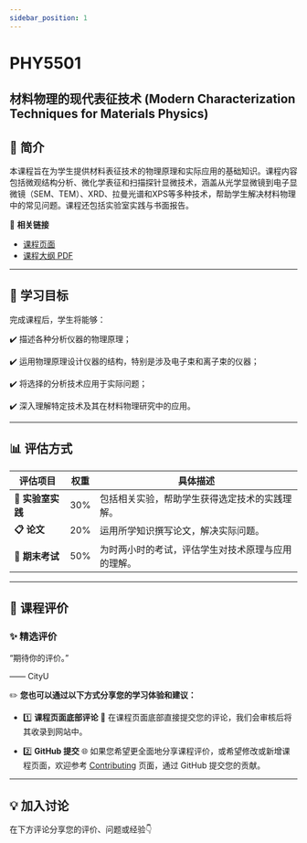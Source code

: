 ```yaml
---
sidebar_position: 1
---
```


# PHY5501
## 材料物理的现代表征技术 (Modern Characterization Techniques for Materials Physics)

## **📘 简介**
本课程旨在为学生提供材料表征技术的物理原理和实际应用的基础知识。课程内容包括微观结构分析、微化学表征和扫描探针显微技术，涵盖从光学显微镜到电子显微镜（SEM、TEM）、XRD、拉曼光谱和XPS等多种技术，帮助学生解决材料物理中的常见问题。课程还包括实验室实践与书面报告。

🔗 **相关链接**
- [课程页面](https://www.cityu.edu.hk/catalogue/pg/202425/course/PHY5501.htm)
- [课程大纲 PDF](https://www.cityu.edu.hk/catalogue/pg/202425/course/PHY5501.pdf)

---

## **🎯 学习目标**

完成课程后，学生将能够：

✔️ 描述各种分析仪器的物理原理；

✔️ 运用物理原理设计仪器的结构，特别是涉及电子束和离子束的仪器；

✔️ 将选择的分析技术应用于实际问题；

✔️ 深入理解特定技术及其在材料物理研究中的应用。

---

## **📊 评估方式**

| **评估项目**       | **权重** | **具体描述**                                                                                       |
|-------------------|---------|---------------------------------------------------------------------------------------------------|
| **📂 实验室实践**   | 30%      | 包括相关实验，帮助学生获得选定技术的实践理解。                                                       |
| **📋 论文**        | 20%      | 运用所学知识撰写论文，解决实际问题。                                                                  |
| **📝 期末考试**    | 50%      | 为时两小时的考试，评估学生对技术原理与应用的理解。                                                        |

---

## **💬 课程评价**

### ✨ **精选评价**
<div className={commentStyles.commentBox}>
    <p className={commentStyles.commentText}>
        “期待你的评价。”
    </p>
    <p className={commentStyles.commentAuthor}>—— CityU</p>
</div>

✏️ **您也可以通过以下方式分享您的学习体验和建议：**

- 1️⃣ **课程页面底部评论**
💬 在课程页面底部直接提交您的评论，我们会审核后将其收录到网站中。

- 2️⃣ **GitHub 提交**
🌐 如果您希望更全面地分享课程评价，或希望修改或新增课程页面，欢迎参考 [Contributing](/contributing) 页面，通过 GitHub 提交您的贡献。

---

## **💡 加入讨论**

在下方评论分享您的评价、问题或经验👇
<Utterances />